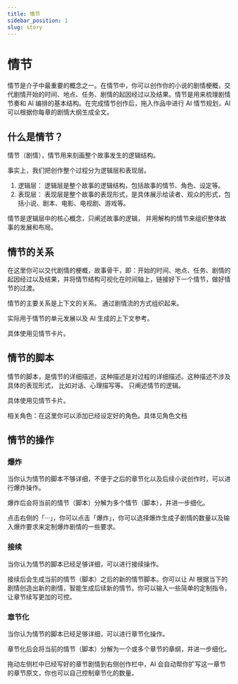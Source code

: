 ```yaml
---
title: 情节
sidebar_position: 1
slug: story
---
```



# 情节

情节是介子中最重要的概念之一。在情节中，你可以创作你的小说的剧情梗概，交代剧情开始的时间、地点、任务、剧情的起因经过以及结果。情节是用来梳理剧情节奏和 AI 编排的基本结构。在完成情节创作后，拖入作品中进行 AI 情节规划，AI 可以根据你每章的剧情大纲生成全文。

## 什么是情节？

情节（剧情），情节用来刻画整个故事发生的逻辑结构。

<Admonition type="info" title="情节">
事实上，我们把创作整个过程分为逻辑层和表现层。

1. 逻辑层： 逻辑层是整个故事的逻辑结构，包括故事的情节、角色、设定等。
2. 表现层： 表现层是整个故事的表现形式，是具体展示给读者、观众的形式，包括小说、剧本、电影、电视剧、游戏等。

情节是逻辑层中的核心概念，只阐述故事的逻辑， 并用解构的情节来组织整体故事的发展和布局。

</Admonition>

## 情节的关系

在这里你可以交代剧情的梗概，故事骨干，即：开始的时间、地点、任务、剧情的起因经过以及结果，并将情节结构可视化在时间轴上，链接好下一个情节，做好情节的过渡。

情节的主要关系是上下文的关系。 通过剧情流的方式组织起来。

实际用于情节的单元发展以及 AI 生成的上下文参考。

具体使用见情节卡片。

## 情节的脚本

情节的脚本，是情节的详细描述，这种描述是对过程的详细描述。这种描述不涉及具体的表现形式， 比如对话、心理描写等。 只阐述情节的逻辑。

具体使用见情节卡片。

<Admonition>
  相关角色：在这里你可以添加已经设定好的角色。具体见角色文档
</Admonition>

## 情节的操作

### 爆炸

当你认为情节的脚本不够详细，不便于之后的章节化以及后续小说创作时，可以进行爆炸操作。

爆炸后会将当前的情节（脚本）分解为多个情节（脚本），并进一步细化。

点击右侧的「···」，你可以点击「爆炸」，你可以选择爆炸生成子剧情的数量以及输入爆炸要求来定制爆炸剧情的一些要求。

### 接续

当你认为情节的脚本已经足够详细，可以进行接续操作。

接续后会生成当前的情节（脚本）之后的新的情节脚本。你可以让 AI 根据当下的剧情创造出新的剧情，智能生成后续新的情节。你可以输入一些简单的定制指令，让章节续写更加的可控。

### 章节化

当你认为情节的脚本已经足够详细，可以进行章节化操作。

章节化后会将当前的情节（脚本）分解为一个或多个章节的章纲，并进一步细化。

拖动左侧栏中已经写好的章节剧情到右侧创作栏中，AI 会自动帮你扩写这一章节的章节原文，你也可以自己控制章节化的数量。
